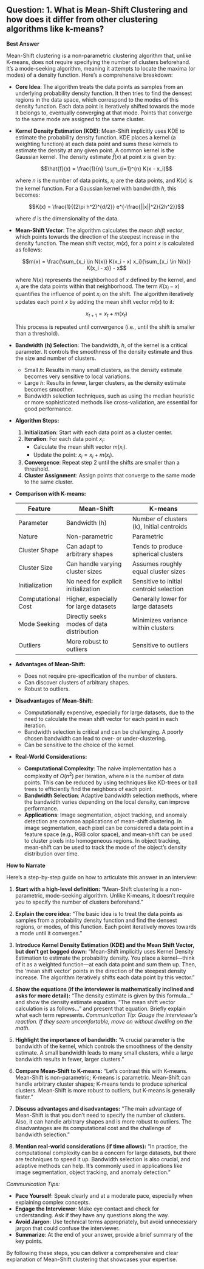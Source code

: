 ## Question: 1. What is Mean-Shift Clustering and how does it differ from other clustering algorithms like k-means?

**Best Answer**

Mean-Shift clustering is a non-parametric clustering algorithm that, unlike K-means, does not require specifying the number of clusters beforehand. It's a mode-seeking algorithm, meaning it attempts to locate the maxima (or modes) of a density function. Here's a comprehensive breakdown:

*   **Core Idea**:  The algorithm treats the data points as samples from an underlying probability density function. It then tries to find the densest regions in the data space, which correspond to the modes of this density function. Each data point is iteratively shifted towards the mode it belongs to, eventually converging at that mode.  Points that converge to the same mode are assigned to the same cluster.

*   **Kernel Density Estimation (KDE)**: Mean-Shift implicitly uses KDE to estimate the probability density function.  KDE places a kernel (a weighting function) at each data point and sums these kernels to estimate the density at any given point.  A common kernel is the Gaussian kernel. The density estimate $\hat{f}(x)$ at point $x$ is given by:

    $$\hat{f}(x) = \frac{1}{n} \sum_{i=1}^{n} K(x - x_i)$$

    where $n$ is the number of data points, $x_i$ are the data points, and $K(x)$ is the kernel function.  For a Gaussian kernel with bandwidth $h$, this becomes:

    $$K(x) = \frac{1}{(2\pi h^2)^{d/2}} e^{-\frac{||x||^2}{2h^2}}$$

    where $d$ is the dimensionality of the data.

*   **Mean-Shift Vector**:  The algorithm calculates the *mean shift vector*, which points towards the direction of the steepest increase in the density function. The mean shift vector, $m(x)$, for a point $x$ is calculated as follows:

    $$m(x) = \frac{\sum_{x_i \in N(x)} K(x_i - x) x_i}{\sum_{x_i \in N(x)} K(x_i - x)} - x$$

    where $N(x)$ represents the neighborhood of $x$ defined by the kernel, and $x_i$ are the data points within that neighborhood. The term $K(x_i - x)$ quantifies the influence of point $x_i$ on the shift.  The algorithm iteratively updates each point $x$ by adding the mean shift vector $m(x)$ to it:

    $$x_{t+1} = x_t + m(x_t)$$

    This process is repeated until convergence (i.e., until the shift is smaller than a threshold).

*   **Bandwidth (h) Selection**:  The bandwidth, $h$, of the kernel is a critical parameter.  It controls the smoothness of the density estimate and thus the size and number of clusters.

    *   Small $h$: Results in many small clusters, as the density estimate becomes very sensitive to local variations.
    *   Large $h$: Results in fewer, larger clusters, as the density estimate becomes smoother.
    *   Bandwidth selection techniques, such as using the median heuristic or more sophisticated methods like cross-validation, are essential for good performance.

*   **Algorithm Steps:**

    1.  **Initialization**:  Start with each data point as a cluster center.
    2.  **Iteration**:  For each data point $x_i$:
        *   Calculate the mean shift vector $m(x_i)$.
        *   Update the point: $x_i = x_i + m(x_i)$.
    3.  **Convergence**:  Repeat step 2 until the shifts are smaller than a threshold.
    4.  **Cluster Assignment**:  Assign points that converge to the same mode to the same cluster.

*   **Comparison with K-means:**

    | Feature          | Mean-Shift                               | K-means                                     |
    | ---------------- | ----------------------------------------- | ------------------------------------------- |
    | Parameter        | Bandwidth (h)                             | Number of clusters (k), Initial centroids   |
    | Nature           | Non-parametric                            | Parametric                                  |
    | Cluster Shape    | Can adapt to arbitrary shapes              | Tends to produce spherical clusters         |
    | Cluster Size     | Can handle varying cluster sizes           | Assumes roughly equal cluster sizes        |
    | Initialization   | No need for explicit initialization       | Sensitive to initial centroid selection    |
    | Computational Cost | Higher, especially for large datasets   | Generally lower for large datasets         |
    | Mode Seeking     | Directly seeks modes of data distribution | Minimizes variance within clusters         |
    | Outliers         | More robust to outliers                   | Sensitive to outliers                       |

*   **Advantages of Mean-Shift:**

    *   Does not require pre-specification of the number of clusters.
    *   Can discover clusters of arbitrary shapes.
    *   Robust to outliers.

*   **Disadvantages of Mean-Shift:**

    *   Computationally expensive, especially for large datasets, due to the need to calculate the mean shift vector for each point in each iteration.
    *   Bandwidth selection is critical and can be challenging.  A poorly chosen bandwidth can lead to over- or under-clustering.
    *   Can be sensitive to the choice of the kernel.

*   **Real-World Considerations:**

    *   **Computational Complexity**: The naive implementation has a complexity of $O(n^2)$ per iteration, where $n$ is the number of data points.  This can be reduced by using techniques like KD-trees or ball trees to efficiently find the neighbors of each point.
    *   **Bandwidth Selection**:  Adaptive bandwidth selection methods, where the bandwidth varies depending on the local density, can improve performance.
    *   **Applications**: Image segmentation, object tracking, and anomaly detection are common applications of mean-shift clustering.  In image segmentation, each pixel can be considered a data point in a feature space (e.g., RGB color space), and mean-shift can be used to cluster pixels into homogeneous regions.  In object tracking, mean-shift can be used to track the mode of the object's density distribution over time.

**How to Narrate**

Here's a step-by-step guide on how to articulate this answer in an interview:

1.  **Start with a high-level definition:** "Mean-Shift clustering is a non-parametric, mode-seeking algorithm.  Unlike K-means, it doesn't require you to specify the number of clusters beforehand."

2.  **Explain the core idea:** "The basic idea is to treat the data points as samples from a probability density function and find the densest regions, or modes, of this function. Each point iteratively moves towards a mode until it converges."

3.  **Introduce Kernel Density Estimation (KDE) and the Mean Shift Vector, but don't get bogged down:** "Mean-Shift implicitly uses Kernel Density Estimation to estimate the probability density. You place a kernel—think of it as a weighted function—at each data point and sum them up.  Then, the 'mean shift vector' points in the direction of the steepest density increase. The algorithm iteratively shifts each data point by this vector."

4.  **Show the equations (if the interviewer is mathematically inclined and asks for more detail):** "The density estimate is given by this formula..." and show the density estimate equation. "The mean shift vector calculation is as follows..." and present that equation. Briefly explain what each term represents. *Communication Tip: Gauge the interviewer's reaction. If they seem uncomfortable, move on without dwelling on the math*.

5.  **Highlight the importance of bandwidth:** "A crucial parameter is the bandwidth of the kernel, which controls the smoothness of the density estimate. A small bandwidth leads to many small clusters, while a large bandwidth results in fewer, larger clusters."

6.  **Compare Mean-Shift to K-means:** "Let's contrast this with K-means. Mean-Shift is non-parametric; K-means is parametric. Mean-Shift can handle arbitrary cluster shapes; K-means tends to produce spherical clusters. Mean-Shift is more robust to outliers, but K-means is generally faster."

7.  **Discuss advantages and disadvantages:** "The main advantage of Mean-Shift is that you don't need to specify the number of clusters.  Also, it can handle arbitrary shapes and is more robust to outliers. The disadvantages are its computational cost and the challenge of bandwidth selection."

8.  **Mention real-world considerations (if time allows):** "In practice, the computational complexity can be a concern for large datasets, but there are techniques to speed it up. Bandwidth selection is also crucial, and adaptive methods can help. It's commonly used in applications like image segmentation, object tracking, and anomaly detection."

*Communication Tips:*

*   **Pace Yourself**: Speak clearly and at a moderate pace, especially when explaining complex concepts.
*   **Engage the Interviewer**: Make eye contact and check for understanding. Ask if they have any questions along the way.
*   **Avoid Jargon**: Use technical terms appropriately, but avoid unnecessary jargon that could confuse the interviewer.
*   **Summarize**: At the end of your answer, provide a brief summary of the key points.

By following these steps, you can deliver a comprehensive and clear explanation of Mean-Shift clustering that showcases your expertise.
